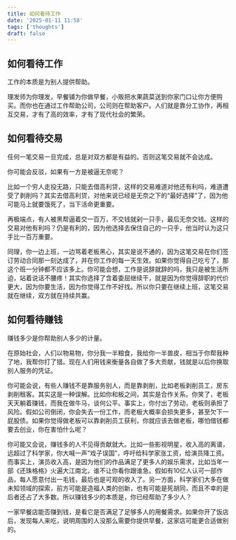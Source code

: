 ```yaml
---
title: 如何看待工作
date: '2025-01-11 11:58'
tags: ['thoughts']
draft: false
---
```


## 如何看待工作

工作的本质是为别人提供帮助。

理发师为你理发，早餐铺为你做早餐，小贩把水果蔬菜送到你家门口让你方便购买。而你也在通过工作帮助公司，公司则在帮助客户。人们就是靠分工协作，再相互交易，才有了高的效率，才有了现代社会的繁荣。

## 如何看待交易

任何一笔交易一旦完成，总是对双方都是有益的。否则这笔交易就不会达成。

你可能会反驳，如果有一方是被逼无奈呢？

比如一个穷人走投无路，只能去借高利贷，这样的交易难道对他还有利吗，难道遭受了剥削吗？其实去借高利贷，对他来说已经是无奈之下的“最好选择”了，因为他可能马上就要饿死了，当下活命更重要。

再极端点，有人被黑帮逼着交一百万，不交钱就剁一只手，最后无奈交钱。这样的交易对他有利吗？仍是有利的，因为他选择去保住自己的一只手，他当时认为这只手比一百万重要。

同理，你一边上班，一边骂着老板黑心，其实是说不通的，因为这笔交易在你们签订劳动合同那一刻达成了，并在你工作的每一天生效。如果你觉得自己吃亏了，那这个班一分钟都不应该多上。你可能会想，工作是说辞就辞的吗，我只是被生活所迫，站着说话不腰疼！其实你选择了含着委屈继续干，就是因为你觉得辞职的代价更大，因为你要生活，因为你觉得工作不好找。所以你只要在继续上班，这笔交易就在继续，双方就在持续共赢。

## 如何看待赚钱

赚钱多少是你帮助别人多少的计量。

在原始社会，人们以物易物，你分我一半粮食，我给你一半兽皮，相当于你帮我种了地，我帮你打了猎。现在人们用钱来衡量各自做了多大贡献，钱就是以后你换取别人服务的凭证。

你可能会说，有些人赚钱不是靠服务别人，而是靠剥削，比如老板剥削员工，房东剥削租客。其实这是一种误解。比如你和板之间，其实是合作关系。你笑了，老板天天躺着赚钱，而我在做牛马，谈何公平。事实上，你付出了劳动，老板则承担了风险。假如公司倒闭，你会失去一份工作，而老板大概率会损失更多，甚至欠下一屁股债。如果你觉得做老板可以靠剥削员工获利，你就应该去做老板，哪怕借钱都要去创业，你在害怕什么呢？

你可能又会说，赚钱多的人不见得贡献就大。比如一些影视明星，收入高的离谱，远超过了科学家，你大喊一声”戏子误国”，呼吁给科学家涨工资，给演员降工资。而事实上，演员收入高，是因为他们的作品满足了更多人的娱乐需求，比如当年一部《还珠格格》火遍大江南北，谁不让你看你跟谁急。假如有10亿人认可一部作品，每人愿意付出一毛钱，最后也是可观的收入了。另一方面，科学家们大多在做未知领域的探索，前方可能是造福人类的创新，也有可能是死胡同，而且不幸的是后者还占了大多数。所以赚钱多少的本质是，你已经帮助了多少人？

一家早餐店能否赚到钱，是看它是否满足了足够多人的用餐需求。如果你开了饭店后，发现每人来吃，说明周围的人没那么需要你提供早餐，这家店可能更合适做别的。
